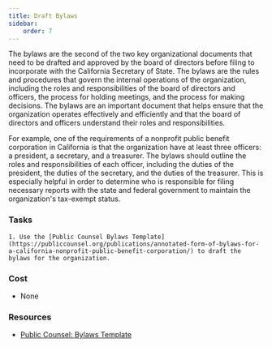 ```yaml
---
title: Draft Bylaws
sidebar:
    order: 7
---
```


The bylaws are the second of the two key organizational documents that need to be drafted and approved by the board of directors before filing to incorporate 
with the California Secretary of State. The bylaws are the rules and procedures that govern the internal operations of the organization, including the roles and 
responsibilities of the board of directors and officers, the process for holding meetings, and the process for making decisions. The bylaws are an important 
document that helps ensure that the organization operates effectively and efficiently and that the board of directors and officers understand their roles and 
responsibilities.

For example, one of the requirements of a nonprofit public benefit corporation in California is that the organization have at least three officers: a president,
a secretary, and a treasurer. The bylaws should outline the roles and responsibilities of each officer, including the duties of the president, the duties of the
secretary, and the duties of the treasurer. This is especially helpful in order to determine who is responsible for filing necessary reports with the state and
federal government to maintain the organization's tax-exempt status.

### Tasks

<Steps>

    1. Use the [Public Counsel Bylaws Template](https://publiccounsel.org/publications/annotated-form-of-bylaws-for-a-california-nonprofit-public-benefit-corporation/) to draft the bylaws for the organization.

</Steps>

### Cost

- None

### Resources

- [Public Counsel: Bylaws Template](https://publiccounsel.org/publications/annotated-form-of-bylaws-for-a-california-nonprofit-public-benefit-corporation/)
